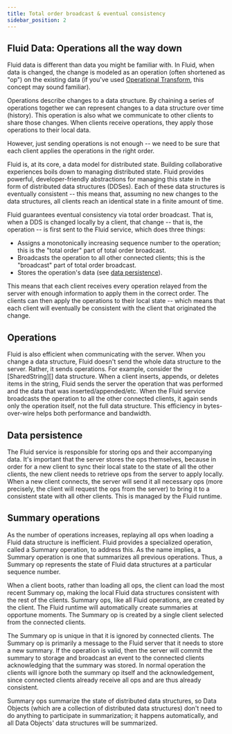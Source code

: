 ```yaml
---
title: Total order broadcast & eventual consistency
sidebar_position: 2
---
```


## Fluid Data: Operations all the way down

Fluid data is different than data you might be familiar with. In Fluid, when data is changed, the change is modeled as
an operation (often shortened as "op") on the existing data (if you've used [Operational
Transform](https://en.wikipedia.org/wiki/Operational_transformation), this concept may sound familiar).

Operations describe changes to a data structure. By chaining a series of operations together we can represent changes to
a data structure over time (history). This operation is also what we communicate to other clients to share those
changes. When clients receive operations, they apply those operations to their local data.

However, just sending operations is not enough -- we need to be sure that each client applies the operations in the right
order.

Fluid is, at its core, a data model for distributed state. Building collaborative experiences boils down to managing
distributed state. Fluid provides powerful, developer-friendly abstractions for managing this state in the form of
distributed data structures (DDSes). Each of these data structures is eventually consistent -- this means that, assuming
no new changes to the data structures, all clients reach an identical state in a finite amount of time.

Fluid guarantees eventual consistency via total order broadcast. That is, when a DDS is changed locally by a client,
that change -- that is, the operation -- is first sent to the Fluid service, which does three things:

*   Assigns a monotonically increasing sequence number to the operation; this is the "total order" part of total order
  broadcast.
*   Broadcasts the operation to all other connected clients; this is the "broadcast" part of total order broadcast.
*   Stores the operation's data (see [data persistence](#data-persistence)).

This means that each client receives every operation relayed from the server with enough information to apply them in
the correct order. The clients can then apply the operations to their local state -- which means that each client will
eventually be consistent with the client that originated the change.


## Operations

Fluid is also efficient when communicating with the server. When you change a data structure, Fluid doesn't send the
whole data structure to the server. Rather, it sends operations. For example, consider the [SharedString][] data
structure. When a client inserts, appends, or deletes items in the string, Fluid sends the server the operation that
was performed and the data that was inserted/appended/etc. When the Fluid service broadcasts the operation to all the
other connected clients, it again sends only the operation itself, not the full data structure. This efficiency in
bytes-over-wire helps both performance and bandwidth.

## Data persistence

The Fluid service is responsible for storing ops and their accompanying data. It's important that the server stores the
ops themselves, because in order for a new client to sync their local state to the state of all the other clients, the
new client needs to retrieve ops from the server to apply locally. When a new client connects, the server will send it
all necessary ops (more precisely, the client will request the ops from the server) to bring it to a consistent state
with all other clients. This is managed by the Fluid runtime.

## Summary operations

As the number of operations increases, replaying all ops when loading a Fluid data structure is inefficient.
Fluid provides a specialized operation, called a Summary operation, to address this.
As the name implies, a Summary operation is one that summarizes all previous operations.
Thus, a Summary op represents the state of Fluid data structures at a particular sequence number.

When a client boots, rather than loading all ops, the client can load the most recent Summary op, making the local Fluid
data structures consistent with the rest of the clients. Summary ops, like all Fluid operations, are created by the
client. The Fluid runtime will automatically create summaries at opportune moments. The Summary op is created by a
single client selected from the connected clients.

The Summary op is unique in that it is ignored by connected clients. The Summary op is primarily a message to the Fluid
server that it needs to store a new summary. If the operation is valid, then the server will commit the summary to
storage and broadcast an event to the connected clients acknowledging that the summary was stored. In normal operation
the clients will ignore both the summary op itself and the acknowledgement, since connected clients already receive all
ops and are thus already consistent.

Summary ops summarize the state of distributed data structures, so Data Objects (which are a collection of distributed
data structures) don't need to do anything to participate in summarization; it happens automatically, and all
Data Objects' data structures will be summarized.

